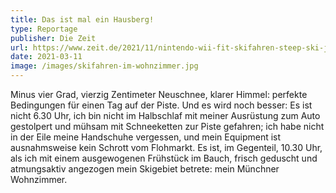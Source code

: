 ```yaml
---
title: Das ist mal ein Hausberg!
type: Reportage
publisher: Die Zeit
url: https://www.zeit.de/2021/11/nintendo-wii-fit-skifahren-steep-ski-jumping-pro-vr/komplettansicht
date: 2021-03-11
image: /images/skifahren-im-wohnzimmer.jpg
---
```

Minus vier Grad, vierzig Zentimeter Neuschnee, klarer Himmel: perfekte Bedingungen für einen Tag auf der Piste. Und es wird noch besser: Es ist nicht 6.30 Uhr, ich bin nicht im Halbschlaf mit meiner Ausrüstung zum Auto gestolpert und mühsam mit Schneeketten zur Piste gefahren; ich habe nicht in der Eile meine Handschuhe vergessen, und mein Equipment ist ausnahmsweise kein Schrott vom Flohmarkt. Es ist, im Gegenteil, 10.30 Uhr, als ich mit einem ausgewogenen Frühstück im Bauch, frisch geduscht und atmungsaktiv angezogen mein Skigebiet betrete: mein Münchner Wohnzimmer.